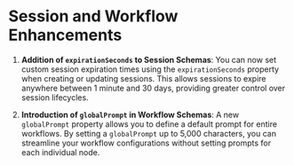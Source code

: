 # Session and Workflow Enhancements

1. **Addition of `expirationSeconds` to Session Schemas**: You can now set custom session expiration times using the `expirationSeconds` property when creating or updating sessions. This allows sessions to expire anywhere between 1 minute and 30 days, providing greater control over session lifecycles.

2. **Introduction of `globalPrompt` in Workflow Schemas**: A new `globalPrompt` property allows you to define a default prompt for entire workflows. By setting a `globalPrompt` up to 5,000 characters, you can streamline your workflow configurations without setting prompts for each individual node.
